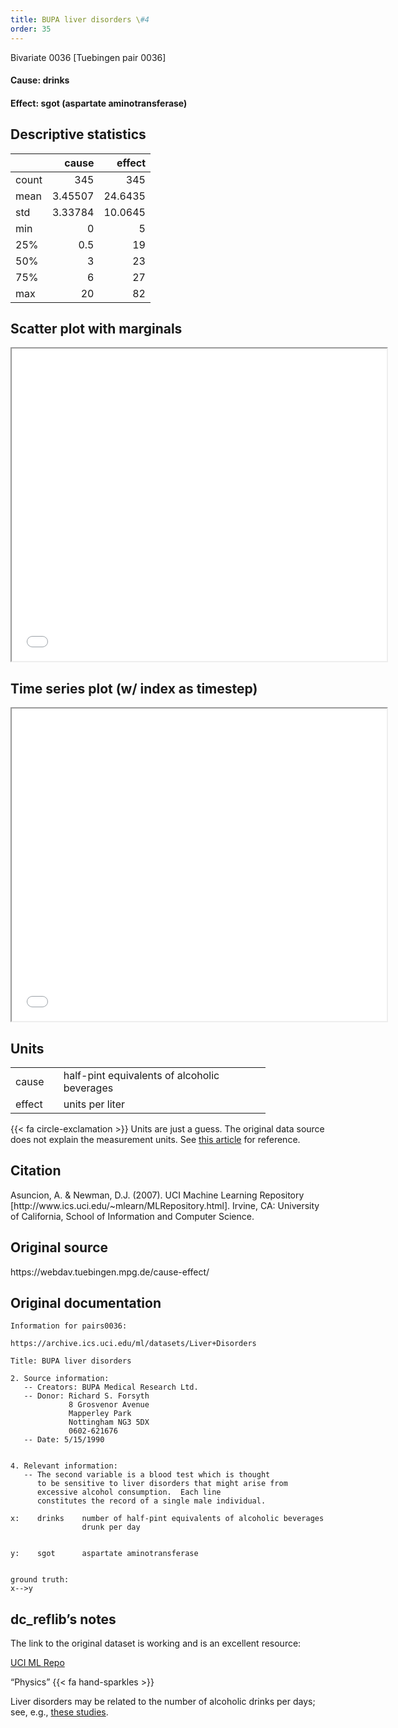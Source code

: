 ```yaml
---
title: BUPA liver disorders \#4
order: 35
---
```


Bivariate 0036  [Tuebingen pair 0036]

#### **Cause**: drinks
#### **Effect**: sgot (aspartate aminotransferase)

## Descriptive statistics
|       |     cause |   effect |
|:------|----------:|---------:|
| count | 345       | 345      |
| mean  |   3.45507 |  24.6435 |
| std   |   3.33784 |  10.0645 |
| min   |   0       |   5      |
| 25%   |   0.5     |  19      |
| 50%   |   3       |  23      |
| 75%   |   6       |  27      |
| max   |  20       |  82      |

## Scatter plot with marginals

```{=html}
<iframe width=600 height=500 src="plots/scatter_0036.html"></iframe>
```

## Time series plot (w/ index as timestep)

```{=html}
<iframe width=600 height=500 src="plots/series_0036.html"></iframe>
```

## Units
+----------+----------------------------------------------+
| cause    | half-pint equivalents of alcoholic beverages |
+----------+----------------------------------------------+
| effect   | units per liter                              |
+----------+----------------------------------------------+
{{< fa circle-exclamation >}} Units are just a guess. The original data source does not explain the measurement units. See [this article](https://en.wikipedia.org/wiki/Aspartate_transaminase) for reference.


## Citation
Asuncion, A. & Newman, D.J. (2007).
UCI Machine Learning Repository [http://www.ics.uci.edu/~mlearn/MLRepository.html].
Irvine, CA: University of California, School of Information and Computer Science.

## Original source
https://webdav.tuebingen.mpg.de/cause-effect/

## Original documentation
```
Information for pairs0036:

https://archive.ics.uci.edu/ml/datasets/Liver+Disorders

Title: BUPA liver disorders

2. Source information:
   -- Creators: BUPA Medical Research Ltd.
   -- Donor: Richard S. Forsyth
             8 Grosvenor Avenue
             Mapperley Park
             Nottingham NG3 5DX
             0602-621676
   -- Date: 5/15/1990


4. Relevant information:
   -- The second variable is a blood test which is thought
      to be sensitive to liver disorders that might arise from
      excessive alcohol consumption.  Each line 
      constitutes the record of a single male individual.

x:    drinks	number of half-pint equivalents of alcoholic beverages
                drunk per day


y:    sgot  	aspartate aminotransferase


ground truth:
x-->y
```

## dc_reflib's notes
The link to the original dataset is working and is an excellent resource:

[UCI ML Repo](https://archive.ics.uci.edu/dataset/60/liver+disorders)

::: {.callout-note title="Operational Causality"}
"Physics" {{< fa hand-sparkles >}} 

Liver disorders may be related to the number of alcoholic drinks per days; see, e.g., [these studies](https://www.researchgate.net/figure/BUPA-liver-disorders-dataset_tbl1_322102018).
:::